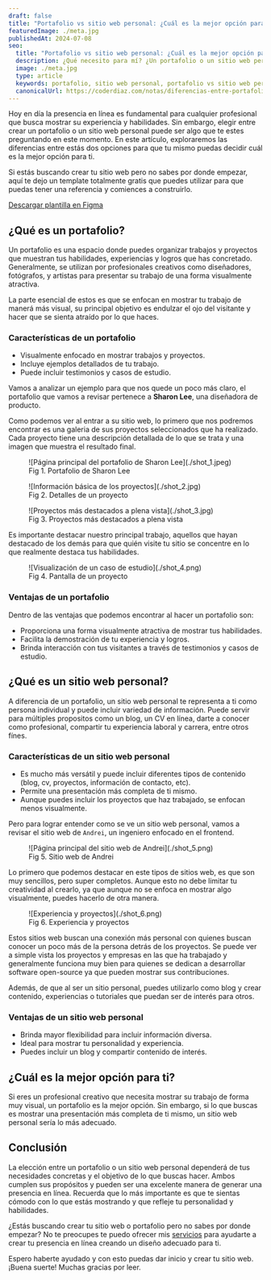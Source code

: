 ```yaml
---
draft: false
title: "Portafolio vs sitio web personal: ¿Cuál es la mejor opción para ti?"
featuredImage: ./meta.jpg
publishedAt: 2024-07-08
seo:
  title: "Portafolio vs sitio web personal: ¿Cuál es la mejor opción para ti?"
  description: ¿Qué necesito para mí? ¿Un portafolio o un sitio web personal? Descubre las claves y diferencias entre estas dos opciones y elige el que mejor se adapte a tus objetivos.
  image: ./meta.jpg
  type: article
  keywords: portafolio, sitio web personal, portafolio vs sitio web personal, portfolio, ventajas de un portafolio, ventajas de un sitio web personal, diferencias entre portafolio y sitio web personal, que es un portafolio, que es un sitio web personal, portafolio en linea
  canonicalUrl: https://coderdiaz.com/notas/diferencias-entre-portafolio-y-sitio-web-personal
---
```


Hoy en día la presencia en línea es fundamental para cualquier profesional que busca mostrar su experiencia y habilidades. Sin embargo, elegir entre crear un portafolio o un sitio web personal puede ser algo que te estes preguntando en este momento. En este artículo, exploraremos las diferencias entre estás dos opciones para que tu mismo puedas decidir cuál es la mejor opción para ti.

<Callout>
  <p>Si estás buscando crear tu sitio web pero no sabes por donde empezar, aquí te dejo un template totalmente gratis que puedes utilizar para que puedas tener una referencia y comiences a construirlo.</p>
  <a href="https://www.figma.com/community/file/1392320620675687904/simple-personal-portfolio-for-personal-use" rel="noreferrer" class="bg-accent-1000 flex items-center justify-center w-full md:w-max px-4 py-2 rounded-lg text-accent-100">Descargar plantilla en Figma</a>
</Callout>

## ¿Qué es un portafolio?

Un portafolio es una espacio donde puedes organizar trabajos y proyectos que muestran tus habilidades, experiencias y logros que has concretado. Generalmente, se utilizan por profesionales creativos como diseñadores, fotógrafos, y artistas para presentar su trabajo de una forma visualmente atractiva.

La parte esencial de estos es que se enfocan en mostrar tu trabajo de manerá más visual, su principal objetivo es endulzar el ojo del visitante y hacer que se sienta atraído por lo que haces.

### Características de un portafolio

- Visualmente enfocado en mostrar trabajos y proyectos.
- Incluye ejemplos detallados de tu trabajo.
- Puede incluir testimonios y casos de estudio.

Vamos a analizar un ejemplo para que nos quede un poco más claro, el portafolio que vamos a revisar pertenece a **Sharon Lee**, una diseñadora de producto.

Como podemos ver al entrar a su sitio web, lo primero que nos podremos encontrar es una galeria de sus proyectos seleccionados que ha realizado. Cada proyecto tiene una descripción detallada de lo que se trata y una imagen que muestra el resultado final.

<figure class="flex flex-col gap-4 not-prose md:-mx-10 my-6 md:mt-12">
  <div class="relative">
    ![Página principal del portafolio de Sharon Lee](./shot_1.jpeg)
  </div>
  <figcaption class="block font-medim text-sm text-tones-500 text-center w-full">
    Fig 1. Portafolio de Sharon Lee
  </figcaption>
</figure>

<div class="flex flex-col gap-4 not-prose md:-mx-10 my-6 md:my-12">
  <div class="grid md:grid-cols-2 gap-4">
    <figure class="flex flex-col gap-4">
      <div class="relative">
        ![Información básica de los proyectos](./shot_2.jpg)
      </div>
      <figcaption class="block font-medim text-sm text-tones-500 text-center w-full">
        Fig 2. Detalles de un proyecto
      </figcaption>
    </figure>
    <figure class="flex flex-col gap-4">
      <div class="relative">
        ![Proyectos más destacados a plena vista](./shot_3.jpg)
      </div>
      <figcaption class="block font-medim text-sm text-tones-500 text-center w-full">
        Fig 3. Proyectos más destacados a plena vista
      </figcaption>
    </figure>
  </div>
</div>

Es importante destacar nuestro principal trabajo, aquellos que hayan destacado de los demás para que quién visite tu sitio se concentre en lo que realmente destaca tus habilidades.

<figure class="flex flex-col gap-4 not-prose md:-mx-10 my-6 md:mt-12">
  <div class="relative">
    ![Visualización de un caso de estudio](./shot_4.png)
  </div>
  <figcaption class="block font-medim text-sm text-tones-500 text-center w-full">
    Fig 4. Pantalla de un proyecto
  </figcaption>
</figure>

### Ventajas de un portafolio

Dentro de las ventajas que podemos encontrar al hacer un portafolio son:
- Proporciona una forma visualmente atractiva de mostrar tus habilidades.
- Facilita la demostración de tu experiencia y logros.
- Brinda interacción con tus visitantes a través de testimonios y casos de estudio.

<Separator />

## ¿Qué es un sitio web personal?

A diferencia de un portafolio, un sitio web personal te representa a ti como persona individual y puede incluir variedad de información. Puede servir para múltiples propositos como un blog, un CV en línea, darte a conocer como profesional, compartir tu experiencia laboral y carrera, entre otros fínes.

### Características de un sitio web personal
- Es mucho más versátil y puede incluir diferentes tipos de contenido (blog, cv, proyectos, información de contacto, etc).
- Permite una presentación más completa de ti mismo.
- Aunque puedes incluir los proyectos que haz trabajado, se enfocan menos visualmente.

Pero para lograr entender como se ve un sitio web personal, vamos a revisar el sitio web de `Andrei`, un ingeniero enfocado en el frontend.

<figure class="flex flex-col gap-4 not-prose md:-mx-10 my-6 md:mt-12">
  <div class="relative">
    ![Página principal del sitio web de Andrei](./shot_5.png)
  </div>
  <figcaption class="block font-medim text-sm text-tones-500 text-center w-full">
    Fig 5. Sitio web de Andrei
  </figcaption>
</figure>

Lo primero que podemos destacar en este tipos de sitios web, es que son muy sencillos, pero super completos. Aunque esto no debe limitar tu creatividad al crearlo, ya que aunque no se enfoca en mostrar algo visualmente, puedes hacerlo de otra manera.

<figure class="flex flex-col gap-4 not-prose md:-mx-10 my-6 md:mt-12">
  <div class="relative">
    ![Experiencia y proyectos](./shot_6.png)
  </div>
  <figcaption class="block font-medim text-sm text-tones-500 text-center w-full">
    Fig 6. Experiencia y proyectos
  </figcaption>
</figure>

Estos sitios web buscan una conexión más personal con quienes buscan conocer un poco más de la persona detrás de los proyectos. Se puede ver a simple vista los proyectos y empresas en las que ha trabajado y generalmente funciona muy bien para quienes se dedican a desarrollar software open-source ya que pueden mostrar sus contribuciones.

Además, de que al ser un sitio personal, puedes utilizarlo como blog y crear contenido, experiencias o tutoriales que puedan ser de interés para otros.

### Ventajas de un sitio web personal
- Brinda mayor flexibilidad para incluir información diversa.
- Ideal para mostrar tu personalidad y experiencia.
- Puedes incluir un blog y compartir contenido de interés.

<Separator />

## ¿Cuál es la mejor opción para ti?

Si eres un profesional creativo que necesita mostrar su trabajo de forma muy visual, un portafolio es la mejor opción. Sin embargo, si lo que buscas es mostrar una presentación más completa de ti mismo, un sitio web personal sería lo más adecuado.

## Conclusión

La elección entre un portafolio o un sitio web personal dependerá de tus necesidades concretas y el objetivo de lo que buscas hacer. Ambos cumplen sus propósitos y pueden ser una excelente manera de generar una presencia en línea. Recuerda que lo más importante es que te sientas cómodo con lo que estás mostrando y que refleje tu personalidad y habilidades.

¿Estás buscando crear tu sitio web o portafolio pero no sabes por donde empezar? No te preocupes te puedo ofrecer mis [servicios](/servicios/) para ayudarte a crear tu presencia en línea creando un diseño adecuado para ti.

Espero haberte ayudado y con esto puedas dar inicio y crear tu sitio web. ¡Buena suerte! Muchas gracias por leer.